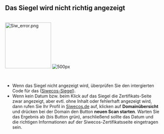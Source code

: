 
== Das Siegel wird nicht richtig angezeigt ==
<br />

[[File:Siw_error.png|150px]] [[File:Zertifikat_siw.png| 500px]]

<br />

*Wenn das Siegel nicht angezeigt wird, überprüfen Sie den intergierten Code für das ([[Siwecos-Siegel/DE|Siwecos-Siegel]]).
*Wenn kein Datum bzw. beim Klick auf das Siegel die Zertifikats-Seite zwar angezeigt, aber evtl. ohne Inhalt oder fehlerhaft angezeigt wird, dann rufen Sie Ihr Profil in [https://siwecos.de Siwecos.de] auf, klicken auf '''Domainübersicht''' und drücken bei der Domain den Button '''neuen Scan starten'''. Warten Sie das Ergebnis ab (bis Button grün), anschließend sollte das Datum und die richtigen Informationen auf der Siwecos-Zertifikatsseite eingetragen sein.
